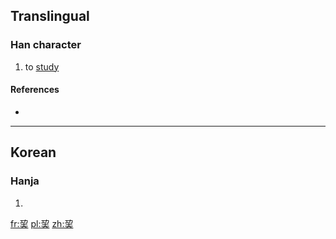 ==Translingual==

===Han character===
{{Han char|rn=48|rad=工|as=06|sn=9|four=|canj=一尸手人 (MSQO)|ids=⿱[[功]][[夫]]}}

# to [[study]]

====References====
* {{Han ref|kx=0326.011|dj=0333.030|hdz=10413.041|uh=5DED|ud=24045}}

----

==Korean==

===Hanja===
{{ko-hanja|hangeul=부|rv=bu|mr=pu|y=pwu}}

# {{defn|lang=ko|sort=工06}}

[[fr:巭]]
[[pl:巭]]
[[zh:巭]]